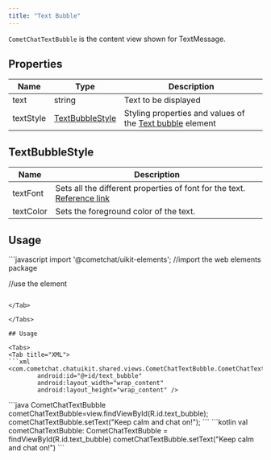 ```yaml
---
title: "Text Bubble"
---
```




`CometChatTextBubble` is the content view shown for TextMessage.

## Properties

| Name      | Type                                                                 | Description                                                                                   |
| --------- | -------------------------------------------------------------------- | --------------------------------------------------------------------------------------------- |
| text      | string                                                               | Text to be displayed                                                                          |
| textStyle | [TextBubbleStyle](/ui-kit/react/v4/text-bubble#textbubblestyle) | Styling properties and values of the [Text bubble](/ui-kit/react/v4/text-bubble) element |

## TextBubbleStyle

| Name      | Description                                                                                                                     |
| --------- | ------------------------------------------------------------------------------------------------------------------------------- |
| textFont  | Sets all the different properties of font for the text. [Reference link](https://developer.mozilla.org/en-US/docs/Web/CSS/font) |
| textColor | Sets the foreground color of the text.                                                                                          |

## Usage

<Tabs>
<Tab title="JavaScript">
```javascript
import '@cometchat/uikit-elements'; //import the web elements package

//use the element
<cometchat-text-bubble text="Hey, there!!"></cometchat-text-bubble>
```

</Tab>

</Tabs>

## Usage

<Tabs>
<Tab title="XML">
```xml
<com.cometchat.chatuikit.shared.views.CometChatTextBubble.CometChatTextBubble
        android:id="@+id/text_bubble"
        android:layout_width="wrap_content"
        android:layout_height="wrap_content" />
```

</Tab>

</Tabs>

<Tabs>
<Tab title="Java">
```java
CometChatTextBubble cometChatTextBubble=view.findViewById(R.id.text_bubble);
cometChatTextBubble.setText("Keep calm and chat on!");
```

</Tab>

<Tab title="Kotlin">
```kotlin
val cometChatTextBubble: CometChatTextBubble = findViewById(R.id.text_bubble)
cometChatTextBubble.setText("Keep calm and chat on!")
```

</Tab>

</Tabs>
